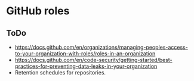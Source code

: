 # GitHub roles


## ToDo  

* [https://docs.github.com/en/organizations/managing-peoples-access-to-your-organization-with-roles/roles-in-an-organization](https://docs.github.com/en/organizations/managing-peoples-access-to-your-organization-with-roles/roles-in-an-organization)  
* [https://docs.github.com/en/code-security/getting-started/best-practices-for-preventing-data-leaks-in-your-organization](https://docs.github.com/en/code-security/getting-started/best-practices-for-preventing-data-leaks-in-your-organization)  
* Retention schedules for repositories.  

